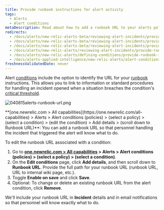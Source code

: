 ```yaml
---
title: Provide runbook instructions for alert activity
tags:
  - Alerts
  - Alert conditions
metaDescription: Read about how to add a runbook URL to your alerts policy condtion.
redirects:
  - /docs/alerts/new-relic-alerts-beta/reviewing-alert-incidents/providing-runbook-instructions-alerts
  - /docs/alerts/new-relic-alerts-beta/reviewing-alert-incidents/provide-runbook-instructions-alerts
  - /docs/alerts/new-relic-alerts-beta/reviewing-alert-incidents/provide-runbook-instructions-alert-activity
  - /docs/alerts/new-relic-alerts/reviewing-alert-incidents/provide-runbook-instructions-alert-activity
  - /docs/alerts/new-relic-alerts/defining-conditions/provide-runbook-instructions-alert-activity
  - /docs/alerts-applied-intelligence/new-relic-alerts/alert-conditions/provide-runbook-instructions-alert-activity 
freshnessValidatedDate: never
---
```



Alert [conditions](/docs/alerts/new-relic-alerts-beta/configuring-alert-policies/define-alert-conditions) include the option to identify the URL for your [runbook](/docs/using-new-relic/welcome-new-relic/get-started/glossary#alert-runbook) instructions. This allows you to link to information or standard procedures for handling an incident opened when a situation breaches the condition's [critical threshold](/docs/alerts/new-relic-alerts-beta/configuring-alert-policies/define-thresholds-trigger-alert).

<img
  title="040815alerts-runbook-url.png"
  alt="040815alerts-runbook-url.png"
  src={accountsAlertsRunbook}
/>

<figcaption>
  <DoNotTranslate>**[one.newrelic.com > All capabilities](https://one.newrelic.com/all-capabilities) > Alerts > Alert conditions (policies) > (select a policy) > (select a condition) > (edit the condition) > Add details > (scroll down to Runbook URL)**</DoNotTranslate>: You can add a runbook URL so that personnel handling the incident that triggered the alert will know what to do.
</figcaption>

To edit the runbook URL associated with a condition:

1. Go to <DoNotTranslate>**[one.newrelic.com > All capabilities](https://one.newrelic.com/all-capabilities) > Alerts > Alert conditions (policies) > (select a policy) > (select a condition)**</DoNotTranslate>.
2. On the <DoNotTranslate>**Edit conditions**</DoNotTranslate> page, click <DoNotTranslate>**Add details**</DoNotTranslate>, and then scroll down to <DoNotTranslate>**Runbook URL**</DoNotTranslate>. Provide the full path for your runbook URL (runbook URL, URL to internal wiki page, etc.).
3. Toggle <DoNotTranslate>**Enable on save**</DoNotTranslate> and click <DoNotTranslate>**Save**</DoNotTranslate>. 
3. Optional: To change or delete an existing runbook URL from the alert condition, click <DoNotTranslate>**Remove**</DoNotTranslate>.

We'll include your runbook URL in <DoNotTranslate>**Incident**</DoNotTranslate> details and in email notifications so that personnel will know exactly what to do.

